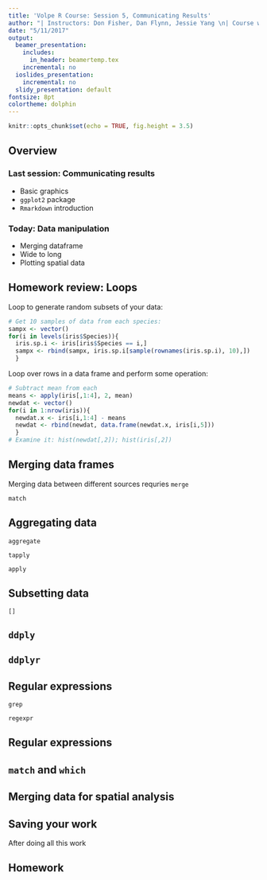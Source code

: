 ```yaml
---
title: 'Volpe R Course: Session 5, Communicating Results'
author: "| Instructors: Don Fisher, Dan Flynn, Jessie Yang \n| Course webpage: http://bit.ly/volpeR\n"
date: "5/11/2017"
output:
  beamer_presentation:
    includes:
      in_header: beamertemp.tex
    incremental: no
  ioslides_presentation:
    incremental: no
  slidy_presentation: default
fontsize: 8pt
colortheme: dolphin
---
```


```r
knitr::opts_chunk$set(echo = TRUE, fig.height = 3.5)
```


## Overview 

### Last session: Communicating results 

- Basic graphics
- `ggplot2` package
- `Rmarkdown` introduction

### Today: Data manipulation

- Merging dataframe
- Wide to long
- Plotting spatial data

## Homework review: Loops
Loop to generate random subsets of your data:

```r
# Get 10 samples of data from each species:
sampx <- vector()
for(i in levels(iris$Species)){
  iris.sp.i <- iris[iris$Species == i,]
  sampx <- rbind(sampx, iris.sp.i[sample(rownames(iris.sp.i), 10),])
  }
```

Loop over rows in a data frame and perform some operation:
```r
# Subtract mean from each 
means <- apply(iris[,1:4], 2, mean)
newdat <- vector()
for(i in 1:nrow(iris)){
  newdat.x <- iris[i,1:4] - means
  newdat <- rbind(newdat, data.frame(newdat.x, iris[i,5]))
  }
# Examine it: hist(newdat[,2]); hist(iris[,2])
```

## Merging data frames

Merging data between different sources requries 
`merge`

`match`

## Aggregating data

`aggregate`

`tapply`

`apply`

## Subsetting data

`[]`


## `ddply` 



## `ddplyr` 

## Regular expressions

`grep`

`regexpr`


## Regular expressions

## `match` and `which`

## Merging data for spatial analysis

## Saving your work

After doing all this work 

## Homework

### 
